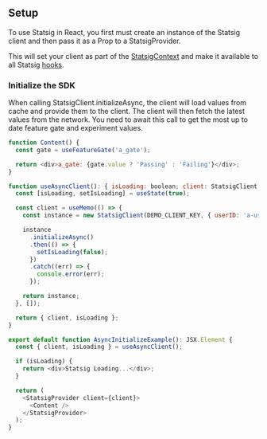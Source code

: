 

## Setup

To use Statsig in React, you first must create an instance of the Statsig client and then pass it as a Prop to a StatsigProvider.

This will set your client as part of the [StatsigContext](https://github.com/statsig-io/js-client-monorepo/blob/main/packages/react-bindings/src/StatsigContext.ts) and make it available to all Statsig [hooks](#hooks).

### Initialize the SDK

When calling StatsigClient.initializeAsync, the client will load values from cache and provide them to the client. The client will then fetch the latest values from the network.  You need to await this call to get the most up to date feature gate and experiment values.


```js
function Content() {
  const gate = useFeatureGate('a_gate');

  return <div>a_gate: {gate.value ? 'Passing' : 'Failing'}</div>;
}

function useAsyncClient(): { isLoading: boolean; client: StatsigClient } {
  const [isLoading, setIsLoading] = useState(true);

  const client = useMemo(() => {
    const instance = new StatsigClient(DEMO_CLIENT_KEY, { userID: 'a-user' });

    instance
      .initializeAsync()
      .then(() => {
        setIsLoading(false);
      })
      .catch((err) => {
        console.error(err);
      });

    return instance;
  }, []);

  return { client, isLoading };
}

export default function AsyncInitializeExample(): JSX.Element {
  const { client, isLoading } = useAsyncClient();

  if (isLoading) {
    return <div>Statsig Loading...</div>;
  }

  return (
    <StatsigProvider client={client}>
      <Content />
    </StatsigProvider>
  );
}
```

